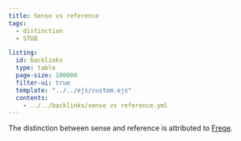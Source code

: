 ```yaml
---
title: Sense vs reference
tags:  
  - distinction
  - STUB

listing:
  id: backlinks
  type: table
  page-size: 100000
  filter-ui: true
  template: "../../ejs/custom.ejs"
  contents:
    - ../../backlinks/sense vs reference.yml
---
```


The distinction between sense and reference is attributed to [Frege](/docs/phil/Gottlob Frege.html).
